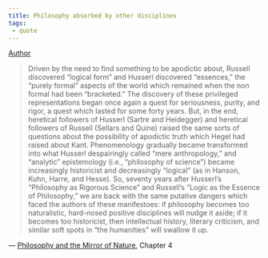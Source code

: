 ```yaml
---
title: Philosophy absorbed by other disciplines
tags:
 - quote
---
```


[Author](/docs/phil/Richard Rorty.html)

> Driven by the need to find something to be apodictic about, Russell discovered "logical form" and Husserl discovered "essences," the "purely formal" aspects of the world which remained when the non formal had been "bracketed." The discovery of these privileged representations began once again a quest for seriousness, purity, and rigor, a quest which lasted for some forty years. But, in the end, heretical followers of Husserl (Sartre and Heidegger) and heretical followers of Russell (Sellars and Quine) raised the same sorts of questions about the possibility of apodictic truth which Hegel had raised about Kant. Phenomenology gradually became transformed into what Husserl despairingly called "mere anthropology," and "analytic" epistemology (i.e., "philosophy of science") became increasingly historicist and decreasingly "logical" (as in Hanson, Kuhn, Harre, and Hesse). So, seventy years after HusserI's "Philosophy as Rigorous Science" and Russell's "Logic as the Essence of Philosophy," we are back with the same putative dangers which faced the authors of these manifestoes: if philosophy becomes too naturalistic, hard-nosed positive disciplines will nudge it aside; if it becomes too historicist, then intellectual history, literary criticism, and similar soft spots in "the humanities" will swallow it up.

 — [Philosophy and the Mirror of Nature](/docs/phil/Philosophy and the Mirror of Nature.html), Chapter 4
